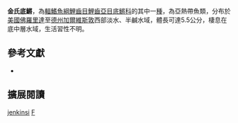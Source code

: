 {{Speciesbox
| name = 金氏底鱂
| image = 
| image_width = 200px
| image_caption = 
| status = NE
| status_system = IUCN3.1
| genus = Fundulus
| species = jenkinsi
| authority = Evermann, 1892
| synonyms = *''Zygonectes jenkinsi'', Evermann, 1892
}}
'''金氏底鱂'''，為[[輻鰭魚綱|輻鰭魚綱]][[鯉齒目|鯉齒目]][[鯉齒亞目|鯉齒亞目]][[底鱂科|底鱂科]]的其中一[[種|種]]，為亞熱帶魚類，分布於[[美國|美國]][[佛羅里達|佛羅里達]]至[[德克薩斯州|德州]][[加爾維斯敦|加爾維斯敦]]西部淡水、半鹹水域，體長可達5.5公分，棲息在底中層水域，生活習性不明。

== 參考文獻 ==
*{{FishBase_species|genus=Fundulus|species=jenkinsi|year=2014|month=10}}

== 擴展閱讀 ==
{{refbegin}}
{{wikispecies-inline|Fundulus jenkinsi}}
{{refend}}
{{Taxonbar|from=Q2972806}}

[[Category:底鱂屬|jenkinsi]]
[[Category:1892年描述的魚類|F]]


{{魚類小作品}}